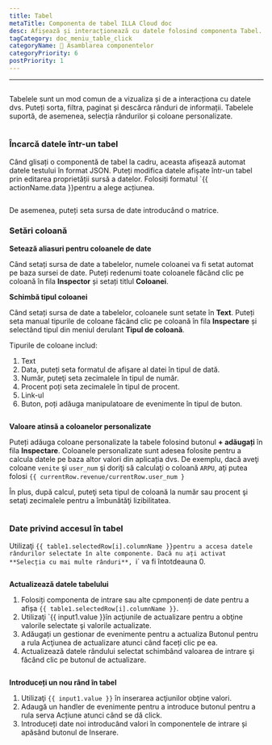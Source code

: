 ```yaml
---
title: Tabel
metaTitle: Componenta de tabel ILLA Cloud doc
desc: Afișează și interacționează cu datele folosind componenta Tabel.
tagCategory: doc_meniu_table_click
categoryName: 🧬 Asamblarea componentelor
categoryPriority: 6
postPriority: 1
---
```


* * *

## <h2 hidden>Tabelul</h2>

Tabelele sunt un mod comun de a vizualiza și de a interacționa cu datele dvs. Puteți sorta, filtra, paginat și descărca rânduri de informații. Tabelele suportă, de asemenea, selecția rândurilor și coloane personalizate.

<img
  src='https://cdn.illacloud.com/official-website/img/docs/assemble/table.png'
  alt=""
/>

### Încarcă datele într-un tabel

Când glisați o componentă de tabel la cadru, aceasta afișează automat datele testului în format JSON. Puteți modifica datele afișate într-un tabel prin editarea proprietății sursă a datelor. Folosiți formatul \`{{ actionName.data }}pentru a alege acțiunea.

<img
  src='https://cdn.illacloud.com/official-website/img/docs/assemble/table1.png'
  alt=""
/>

De asemenea, puteți seta sursa de date introducând o matrice.

### Setări coloană

**Setează aliasuri pentru coloanele de date**

Când setați sursa de date a tabelelor, numele coloanei va fi setat automat pe baza sursei de date. Puteți redenumi toate coloanele făcând clic pe coloană în fila **Inspector** și setați titlul **Coloanei**.

**Schimbă tipul coloanei**

Când setați sursa de date a tabelelor, coloanele sunt setate în **Text**. Puteți seta manual tipurile de coloane făcând clic pe coloană în fila **Inspectare** și selectând tipul din meniul derulant **Tipul de coloană**.

Tipurile de coloane includ:

1.  Text
2.  Data, puteți seta formatul de afișare al datei în tipul de dată.
3.  Număr, puteţi seta zecimalele în tipul de număr.
4.  Procent poți seta zecimalele în tipul de procent.
5.  Link-ul
6.  Buton, poți adăuga manipulatoare de evenimente în tipul de buton.

<img
  src='https://cdn.illacloud.com/official-website/img/docs/assemble/table2.png'
  alt=""
/>

**Valoare atinsă a coloanelor personalizate**

Puteți adăuga coloane personalizate la tabele folosind butonul **+ adăugați** în fila **Inspectare**. Coloanele personalizate sunt adesea folosite pentru a calcula datele pe baza altor valori din aplicația dvs. De exemplu, dacă aveţi coloane `venite` şi `user_num` şi doriţi să calculaţi o coloană `ARPU`, aţi putea folosi `{{ currentRow.revenue/currentRow.user_num }`

În plus, după calcul, puteţi seta tipul de coloană la număr sau procent şi setaţi zecimalele pentru a îmbunătăţi lizibilitatea.

<img
  src='https://cdn.illacloud.com/official-website/img/docs/assemble/table3.png'
  alt=""
/>

### Date privind accesul în tabel

Utilizaţi `{{ table1.selectedRow[i].columnName }}pentru a accesa datele rândurilor selectate în alte componente. Dacă nu ați activat **Selecția cu mai multe rânduri**, `i\` va fi întotdeauna 0.

<img
  src='https://cdn.illacloud.com/official-website/img/docs/assemble/table4.png'
  alt=""
/>

**Actualizează datele tabelului**

1.  Folosiți componenta de intrare sau alte cpmponenți de date pentru a afișa `{{ table1.selectedRow[i].columnName }}`.
2.  Utilizaţi \`{{ input1.value }}în acţiunile de actualizare pentru a obţine valorile selectate şi valorile actualizate.
3.  Adăugați un gestionar de evenimente pentru a actualiza Butonul pentru a rula Acţiunea de actualizare atunci când faceți clic pe ea.
4.  Actualizează datele rândului selectat schimbând valoarea de intrare şi făcând clic pe butonul de actualizare.

<img
  src='https://cdn.illacloud.com/official-website/img/docs/assemble/table5.png'
  alt=""
/>

**Introduceți un nou rând în tabel**

1.  Utilizaţi `{{ input1.value }}` în inserarea acţiunilor obţine valori.
2.  Adaugă un handler de evenimente pentru a introduce butonul pentru a rula serva Acțiune atunci când se dă click.
3.  Introduceți date noi introducând valori în componentele de intrare și apăsând butonul de Inserare.

<img
  src='https://cdn.illacloud.com/official-website/img/docs/assemble/table6.png'
  alt=""
/>
